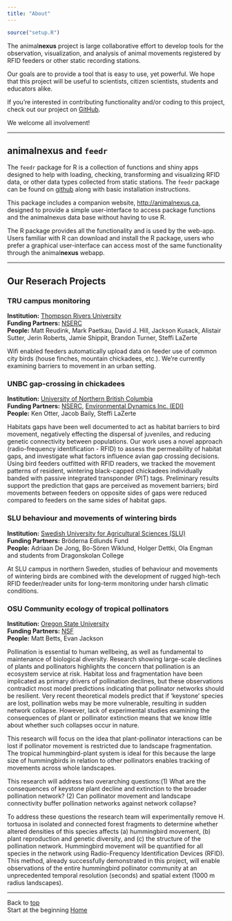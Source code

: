```yaml
---
title: "About"
---
```


```r
source("setup.R")
```

The animal**nexus** project is large collaborative effort to develop tools for the observation, visualization, and analysis of animal movements registered by RFID feeders or other static recording stations.

Our goals are to provide a tool that is easy to use, yet powerful. We hope that this project will be useful to scientists, citizen scientists, students and educators alike.

If you're interested in contributing functionality and/or coding to this project, check out our project on <a href = 'http://github.com/animalnexus/feedr/' target = 'blank'>GitHub</a>.


We welcome all involvement!

----------------------------


## animal**nexus** and `feedr`

The `feedr` package for R is a collection of functions and shiny apps designed to help with loading, checking, transforming and visualizing RFID data, or other data types collected from static stations. The `feedr` package can be found on [github](https://github.com/animalnexus/feedr) along with basic installation instructions.

This package includes a companion website, <http://animalnexus.ca>, designed to provide a simple user-interface to access package functions and the animalnexus data base without having to use R.

The R package provides all the functionality and is used by the web-app. Users familiar with R can download and install the R package, users who prefer a graphical user-interface can access most of the same functionality through the animal**nexus** webapp.


----------------------------


## Our Reserach Projects

### TRU campus monitoring
__Institution:__ [Thompson Rivers University](http://tru.ca)  
__Funding Partners:__ [NSERC](http://www.nserc-crsng.gc.ca/index_eng.asp)  
__People:__ Matt Reudink, Mark Paetkau, David J. Hill, Jackson Kusack, Alistair Sutter, Jerin Roberts, Jamie Shippit, Brandon Turner, Steffi LaZerte   

Wifi enabled feeders automatically upload data on feeder use of common city birds (house finches, mountain chickadees, etc.). We're currently examining barriers to movement in an urban setting.  

### UNBC gap-crossing in chickadees  
__Institution:__ [University of Northern British Columbia](http://unbc.ca)  
__Funding Partners:__ [NSERC](http://www.nserc-crsng.gc.ca/index_eng.asp), [Environmental Dynamics Inc. (EDI)](http://www.edynamics.com/)   
__People:__ Ken Otter, Jacob Baily, Steffi LaZerte   

Habitats gaps have been well documented to act as habitat barriers to bird movement, negatively effecting the dispersal of juveniles, and reducing genetic connectivity between populations. Our work uses a novel approach (radio-frequency identification - RFID) to assess the permeability of habitat gaps, and investigate what factors influence avian gap crossing decisions. Using bird feeders outfitted with RFID readers, we tracked the movement patterns of resident, wintering black-capped chickadees individually banded with passive integrated transponder (PIT) tags. Preliminary results support the prediction that gaps are perceived as movement barriers; bird movements between feeders on opposite sides of gaps were reduced compared to feeders on the same sides of habitat gaps.  

### SLU behaviour and movements of wintering birds  
__Institution:__ [Swedish University for Agricultural Sciences (SLU)](http://www.slu.se/en/)   
__Funding Partners:__ Bröderna Edlunds Fund    
__People:__ Adriaan De Jong, Bo-Sören Wiklund, Holger Dettki, Ola Engman and students from Dragonskolan College  

At SLU campus in northern Sweden, studies of behaviour and movements of wintering birds are combined with the development of rugged high-tech RFID feeder/reader units for long-term monitoring under harsh climatic conditions.  


### OSU Community ecology of tropical pollinators  
__Institution:__ [Oregon State University](http://oregonstate.edu/)   
__Funding Partners:__ [NSF](http://www.nsf.gov/)   
__People:__ Matt Betts, Evan Jackson   

Pollination is essential to human wellbeing, as well as fundamental to maintenance of biological diversity. Research showing large-scale declines of plants and pollinators highlights the concern that pollination is an ecosystem service at risk. Habitat loss and fragmentation have been implicated as primary drivers of pollination declines, but these observations contradict most model predictions indicating that pollinator networks should be resilient. Very recent theoretical models predict that if ‘keystone’ species are lost, pollination webs may be more vulnerable, resulting in sudden network collapse. However, lack of experimental studies examining the consequences of plant or pollinator extinction means that we know little about whether such collapses occur in nature.  

This research will focus on the idea that plant-pollinator interactions can be lost if pollinator movement is restricted due to landscape fragmentation. The tropical hummingbird-plant system is ideal for this because the large size of hummingbirds in relation to other pollinators enables tracking of movements across whole landscapes.  

This research will address two overarching questions:(1) What are the consequences of keystone plant decline and extinction to the broader pollination network? (2) Can pollinator movement and landscape connectivity buffer pollination networks against network collapse?  

To address these questions the research team will experimentally remove H. tortuosa in isolated and connected forest fragments to determine whether altered densities of this species affects (a) hummingbird movement, (b) plant reproduction and genetic diversity, and &#40;c) the structure of the pollination network. Hummingbird movement will be quantified for all species in the network using Radio-Frequency Identification Devices (RFID). This method, already successfully demonstrated in this project, will enable observations of the entire hummingbird pollinator community at an unprecedented temporal resolution (seconds) and spatial extent (1000 m radius landscapes).  

-----------------------------------------
Back to [top](#top)  
Start at the beginning [Home](index.html)
